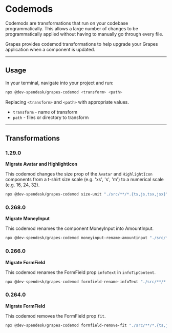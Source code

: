 # Codemods

Codemods are transformations that run on your codebase programmatically. This allows a large number of changes to be programmatically applied without having to manually go through every file.

Grapes provides codemod transformations to help upgrade your Grapes application when a component is updated.

---

## Usage

In your terminal, navigate into your project and run:

```bash
npx @dev-spendesk/grapes-codemod <transform> <path>
```

Replacing `<transform>` and `<path>` with appropriate values.

- `transform` - name of transform
- `path` - files or directory to transform

---

## Transformations

### 1.29.0

**Migrate Avatar and HighlightIcon**

This codemod changes the size prop of the `Avatar` and `HighlightIcon` components from a t-shirt size scale (e.g. 'xs', 's', 'm') to a numerical scale (e.g. 16, 24, 32).

```bash
npx @dev-spendesk/grapes-codemod size-unit "./src/**/*.{ts,js,tsx,jsx}"
```

### 0.268.0

**Migrate MoneyInput**

This codemod renames the component MoneyInput into AmountInput.

```bash
npx @dev-spendesk/grapes-codemod moneyinput-rename-amountinput "./src/**/*.{ts,js,tsx,jsx}"
```

### 0.266.0

**Migrate FormField**

This codemod renames the FormField prop `infoText` in `infoTipContent`.

```bash
npx @dev-spendesk/grapes-codemod formfield-rename-infoText "./src/**/*.{ts,js,tsx,jsx}"
```

### 0.264.0

**Migrate FormField**

This codemod removes the FormField prop `fit`.

```bash
npx @dev-spendesk/grapes-codemod formfield-remove-fit "./src/**/*.{ts,js,tsx,jsx}"
```
